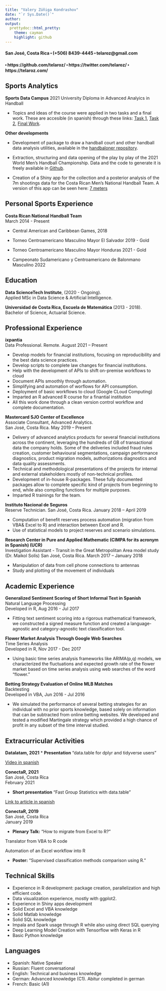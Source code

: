 ```yaml
---
title: "Valery Zúñiga Kondrashov"
date: "`r Sys.Date()`"
author: 
output:
  prettydoc::html_pretty:
    theme: cayman
    highlight: github
---
```


#### San José, Costa Rica ⬝ (+506) 8439-4445 ⬝ telaroz@gmail.com 
#### ⬝ https://github.com/telaroz/ ⬝ https://twitter.com/telaroz/ ⬝ https://telaroz.com/


## Sports Analytics

**Sports Data Campus** 2021
University Diploma in Advanced Analyics in Handball

* Topics and ideas of the course were applied in two tasks and a final work. 
These are accesible (in spanish) through these links: 
[Task 1](https://telaroz.github.io/colaborativa1/), 
[Task 2](https://telaroz.github.io/colaborativa2/), 
[Final Work](https://telaroz.github.io/tarea_final/).

**Other developments**

* Development of package to draw a handball court and other handball data 
analysis utilities, available in the [handbaloner repository](https://github.com/telaroz/handbaloner).

* Extraction, structuring and data opening of the play by play of the 2021 World
Men's Handball Championship. Data and the code to generate it is freely 
available in [Github](https://github.com/telaroz/egipto21).

* Creation of a Shiny app for the collection and a posterior analysis of the 7m 
shootings data for the Costa Rican Men's National Handball Team. 
A version of this app can be seen here:
[7 meters](https://telaroz.shinyapps.io/lanz_7_metros/)


## Personal Sports Experience

**Costa Rican National Handball Team**  
March 2014 - Present

- Central American and Caribbean Games, 2018

- Torneo Centroamericano Masculino Mayor El Salvador 2019 - Gold

- Torneo Centroamericano Masculino Mayor Honduras 2021 - Gold

- Campeonato Sudamericano y Centroamericano de Balonmano Masculino 2022 


## Education

**Data ScienceTech Institute**, (2020 - Ongoing).  
Applied MSc in Data Science & Artificial Intelligence.

**Universidad de Costa Rica, Escuela de Matemática** (2013 - 2018).  
Bachelor of Science, Actuarial Science.


## Professional Experience

**ixpantia**  
Data Professional.
Remote. August 2021 -- Present

* Develop models for financial institutions, focusing on reproducibility and the
best data science practices. 
* Develop scripts to complete law changes for financial institutions.
* Help with the development of APIs to shift on-premise workflows to cloud 
* Document APIs smoothly through automation. 
* Simplifying and automation of worflows for API consumption.
* Deployment of basic workflows to cloud (Google CLoud Computing)
* Imparted an R advanced R course for a finantial institution
* All this work done through a clean version control workflow and complete 
documentation. 

**Mastercard SJO Center of Excellence**  
Associate Consultant, Advanced Analytics.  
San José, Costa Rica. May 2019 -- Present

*	Delivery of advanced analytics products for several financial institutions
across the continent, leveraging the hundreds of GB of transactional data the 
company holds. Some of the deliveries included fraud rules creation, customer 
behavioural segmentations, campaign performance diagnostics, product migration 
models, authorizations diagnostics and data quality assessments.
* Technical and methodological presentations of the projects for internal and
external stakeholders mostly of non-technical profiles. 
* Development of in-house R-packages. These fully documented packages allow to
complete specific kind of projects from beginning to end, while also compiling 
functions for multiple purposes. 
* Imparted R trainings for the team.

**Instituto Nacional de Seguros**  
Reserve Technician.
San José, Costa Rica. January 2018 – April 2019

* Computation of benefit reserves process automation (migration from VBA& Excel 
to R) and interaction between Excel and R.
*	Use of statistical models to project reserves and scenario simulations.

**Research Center in Pure and Applied Mathematic (CIMPA for its acronym in Spanish) (UCR)**  
Investigation Assistant - Transit in the Great Metropolitan Area model study (Dr. Maikol Solís)
San José, Costa Rica. March 2017 – January 2018

* Manipulation of data from cell phone connections to antennas
* Study and plotting of the movement of individuals

## Academic Experience

**Generalized Sentiment Scoring of Short Informal Text in Spanish**  
Natural Language Processing  
Developed in R, Aug 2016 - Jul 2017

- Fitting text sentiment scoring into a rigorous mathematical framework, we
constructed a signed measure function and created a language-agnostic and 
category-agnostic text classification tool. 

**Flower Market Analysis Through Google Web Searches**  
Time Series Analysis  
Developed in R, Nov 2017 - Dec 2017

- Using basic time series analysis frameworks like ARIMA(p,q) models, we 
characterized the fluctuations and expected growth rate of the flower market
based on time series analysis using web searches of the word “flower.”

**Betting Strategy Evaluation of Online MLB Matches**  
Backtesting  
Developed in VBA, Jun 2016 - Jul 2016

- We simulated the performance of several betting strategies for an individual 
with no prior sports knowledge, based solely on information that can be 
subtracted from online betting websites. We developed and tested a modified 
Martingale strategy which provided a high chance of profit in any subset of 
the time interval studied. 

## Extracurricular Activities

**Datalatam, 2021**
* **Presentation** "data.table for dplyr and tidyverse users"

[Video in spanish](https://www.youtube.com/watch?v=5AWoIgdHcT0&ab_channel=DataLatam)

**ConectaR, 2021**  
San José, Costa Rica  
February 2021 

* **Short presentation** "Fast Group Statistics with data.table"

[Link to article in spanish](https://telaroz.github.io/conectaR2021/)

**ConectaR, 2019**  
San José, Costa Rica  
January 2019 

* **Plenary Talk:** "How to migrate from Excel to R?"

 Translator from VBA to R code
 
 Automation of an Excel workflow into R
  
* **Poster:** "Supervised classification methods comparison using R."

## Technical Skills

  - Experience in R development: package creation, parallelization and high efficient code. 
  - Data visualization experience, mostly with ggplot2. 
  - Experience in Shiny apps development
  - Solid Excel and VBA knowledge
  - Solid Matlab knowledge
  - Solid SQL knowledge
  - Impala and Spark usage through R while also using direct SQL querying
  - Deep Learning Model Creation with Tensorflow with Keras in R
  - Basic Python knowledge

## Languages

- Spanish: Native Speaker
- Russian: Fluent conversational
- English: Technical and business knowledge
- German: Advanced knowledge (C1). Abitur completed in german
- French: Basic (A1)
